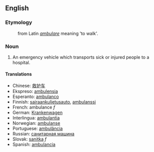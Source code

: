 == English ==

=== Etymology ===
:from Latin ''[[ambulare]]'' meaning 'to walk'.

=== Noun ===
# An emergency vehicle which transports sick or injured people to a hospital.

==== Translations ====
*Chinese: [[救护车]]
*Ekspreso: [[ambulensia]]
*Esperanto: [[ambulanco]]
*Finnish: [[sairaankuljetusauto]], [[ambulanssi]]
*French: ambulance ''f''
*German: [[Krankenwagen]]
*Interlingua: [[ambulantia]]
*Norwegian: [[ambulanse]]
*Portuguese: [[ambulância]]
*Russian: [[санитарная машина]]
*Slovak: [[sanitka]] ''f''
*Spanish: [[ambulancia]]